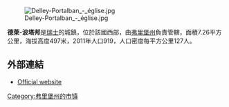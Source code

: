 [[Image:Delley-Portalban_-_église.jpg|right]]

'''德萊-波塔邦'''是[[瑞士|瑞士]]的城鎮，位於該國西部，由[[弗里堡州|弗里堡州]]負責管轄，面積7.26平方公里，海拔高度497米，2011年人口919，人口密度每平方公里127人。

==外部連結==
* [http://www.delley-portalban.ch Official website] {{Wayback|url=http://www.delley-portalban.ch/ |date=20061004023909 }} {{fr icon}}

{{Switzerland-geo-stub}}
[[Category:弗里堡州的市镇|Category:弗里堡州的市镇]]